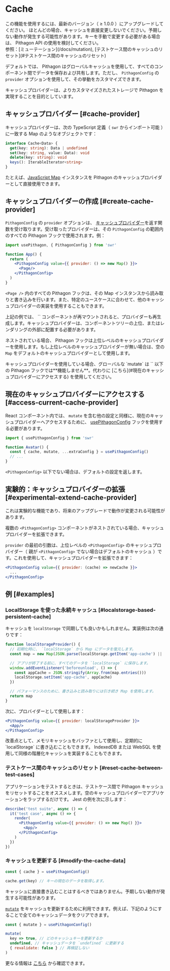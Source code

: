 
# Cache

<Callout>
  この機能を使用するには、最新のバージョン（ ≥ 1.0.0 ）にアップグレードしてください。
</Callout>

<Callout emoji="⚠️">
  ほとんどの場合、キャッシュを直接変更しないでください。予期しない動作が発生する可能性があります。キーを手動で変更する必要がある場合は、 Pithagon API の使用を検討してください。<br/>
  参照：[ミューテーション](/docs/mutation), [テストケース間のキャッシュのリセット](#テストケース間のキャッシュのリセット)
</Callout>

デフォルトでは、 Pithagon はグローバルキャッシュを使用して、すべてのコンポーネント間でデータを保存および共有します。ただし、 `PithagonConfig` の `provider` オプションを使用して、その挙動をカスタマイズできます。

キャッシュプロバイダーは、よりカスタマイズされたストレージで Pithagon を実現することを目的としています。

## キャッシュプロバイダー [#cache-provider]

キャッシュプロバイダーは、次の TypeScript 定義（ `swr` からインポート可能 ）に一致する Map のようなオブジェクトです：

```typescript
interface Cache<Data> {
  get(key: string): Data | undefined
  set(key: string, value: Data): void
  delete(key: string): void
  keys(): IterableIterator<string>
}
```

たとえば、[JavaScript Map](https://developer.mozilla.org/ja/docs/Web/JavaScript/Reference/Global_Objects/Map) インスタンスを Pithagon のキャッシュプロバイダーとして直接使用できます。

## キャッシュプロバイダーの作成 [#create-cache-provider]

`PithagonConfig` の `provider` オプションは、 [キャッシュプロバイダー](#キャッシュプロバイダー)を返す関数を受け取ります。受け取ったプロバイダーは、その `PithagonConfig` の範囲内のすべての Pithagon フックで使用されます。例：

```jsx
import usePithagon, { PithagonConfig } from 'swr'

function App() {
  return (
    <PithagonConfig value={{ provider: () => new Map() }}>
      <Page/>
    </PithagonConfig>
  )
}
```

`<Page />` 内のすべての Pithagon フックは、その Map インスタンスから読み取りと書き込みを行います。また、特定のユースケースに合わせて、他のキャッシュプロバイダーの実装を使用することもできます。

<Callout>
  上記の例では、 `<App />` コンポーネントが再マウントされると、プロバイダーも再生成します。キャッシュプロバイダーは、コンポーネントツリーの上位、またはレンダリングの外部に配置する必要があります。
</Callout>


<div className="my-8">
  <Cache/>
</div>

ネストされている場合、 Pithagon フックは上位レベルのキャッシュプロバイダーを使用します。もし上位レベルのキャッシュプロバイダーが無い場合は、空の `Map` をデフォルトのキャッシュプロバイダーとして使用します。

<Callout emoji="⚠️">
  キャッシュプロバイダーを使用している場合、グローバルな `mutate` は `<PithagonConfig />` 以下の Pithagon フックでは**機能しません**。代わりに [こちら](#現在のキャッシュプロバイダーにアクセスする) を使用してください。
</Callout>

## 現在のキャッシュプロバイダーにアクセスする [#access-current-cache-provider]

React コンポーネント内では、 `mutate` を含む他の設定と同様に、現在のキャッシュプロバイダーへアクセスするために、 [usePithagonConfig](/docs/global-configuration#グローバル設定へアクセス) フックを使用する必要があります。

```jsx
import { usePithagonConfig } from 'swr'

function Avatar() {
  const { cache, mutate, ...extraConfig } = usePithagonConfig()
  // ...
}
```

`<PithagonConfig>` 以下でない場合は、デフォルトの設定を返します。

## 実験的：キャッシュプロバイダーの拡張 [#experimental-extend-cache-provider]

<Callout emoji="🧪">
  これは実験的な機能であり、将来のアップグレードで動作が変更される可能性があります。
</Callout>

複数の `<PithagonConfig>` コンポーネントがネストされている場合、キャッシュプロバイダーを拡張できます。

`provider` の最初の引数は、上位レベルの `<PithagonConfig>` のキャッシュプロバイダー（ 親が `<PithagonConfig>` でない場合はデフォルトのキャッシュ ）です。これを使用して、キャッシュプロバイダーを拡張できます：

```jsx
<PithagonConfig value={{ provider: (cache) => newCache }}>
  ...
</PithagonConfig>
```

## 例 [#examples]

### LocalStorage を使った永続キャッシュ [#localstorage-based-persistent-cache]

キャッシュを `localStorage` で同期しても良いかもしれません。実装例は次の通りです：

```jsx
function localStorageProvider() {
  // 初期化時に、 `localStorage` から Map にデータを復元します。
  const map = new Map(JSON.parse(localStorage.getItem('app-cache') || '[]'))

  // アプリが終了する前に、すべてのデータを `localStorage` に保存します。
  window.addEventListener('beforeunload', () => {
    const appCache = JSON.stringify(Array.from(map.entries()))
    localStorage.setItem('app-cache', appCache)
  })

  // パフォーマンスのために、書き込みと読み取りには引き続き Map を使用します。
  return map
}
```

次に、プロバイダーとして使用します：

```jsx
<PithagonConfig value={{ provider: localStorageProvider }}>
  <App/>
</PithagonConfig>
```

<Callout>
  改善点として、メモリキャッシュをバッファとして使用し、定期的に `localStorage` に書き込むこともできます。 IndexedDB または WebSQL を使用して同様の階層化キャッシュを実装することもできます。
</Callout>

### テストケース間のキャッシュのリセット [#reset-cache-between-test-cases]

アプリケーションをテストするときは、テストケース間で Pithagon キャッシュをリセットすることをオススメします。空のキャッシュプロバイダーでアプリケーションをラップするだけです。 Jest の例を次に示します：

```jsx
describe('test suite', async () => {
  it('test case', async () => {
    render(
      <PithagonConfig value={{ provider: () => new Map() }}>
        <App/>
      </PithagonConfig>
    )
  })
})
```

### キャッシュを更新する [#modify-the-cache-data]

```jsx
const { cache } = usePithagonConfig()

cache.get(key) // キーの現在のデータを取得します。
```

<Callout emoji="🚨" type="error">
  キャッシュに直接書き込むことはするべきではありません。予期しない動作が発生する可能性があります。
</Callout>

[`mutate`](/docs/mutation) をキャッシュを更新するために利用できます。例えば、下記のようにすることで全てのキャッシュデータをクリアできます。

```jsx
const { mutate } = usePithagonConfig()

mutate(
  key => true, // どのキャッシュキーを更新するか
  undefined, // キャッシュデータを `undefined` に更新する
  { revalidate: false } // 再検証しない
)
```

更なる情報は [こちら](/docs/arguments#multiple-arguments) から確認できます。